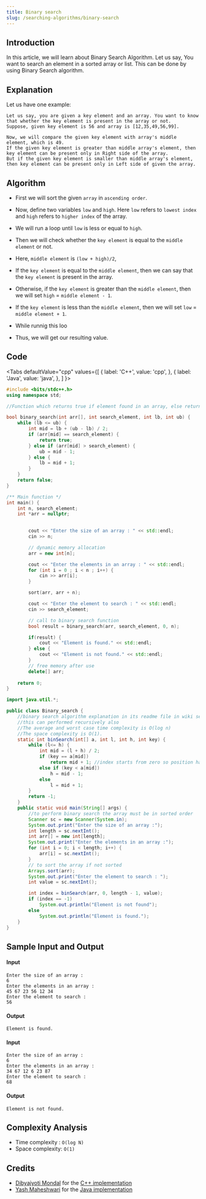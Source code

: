 ```yaml
---
title: Binary search
slug: /searching-algorithms/binary-search
---
```


## Introduction

In this article, we will learn about Binary Search Algorithm.
Let us say, You want to search an element in a sorted array or list. This can be done by using Binary Search algorithm.


## Explanation

Let us have one example:

```
Let us say, you are given a key element and an array. You want to know that whether the key element is present in the array or not.
Suppose, given key element is 56 and array is [12,35,49,56,99].

Now, we will compare the given key element with array's middle element, which is 49.
If the given key element is greater than middle array's element, then key element can be present only in Right side of the array.
But if the given key element is smaller than middle array's element, then key element can be present only in Left side of given the array.

```

## Algorithm

 - First we will sort the given `array` in `ascending order`.
 - Now, define two variables `low` and `high`. Here `low` refers to `lowest index` and `high` refers to `higher index` of the array.
 - We will run a loop until `low` is less or equal to `high`.
 - Then we will check whether the `key element` is equal to the `middle element` or not.
 - Here, `middle element` is `(low + high)/2`, 
 - If the `key element` is equal to the `middle element`, then we can say that the `key element` is present in the array.
 - Otherwise, if the `key element` is greater than the `middle element`, then we will set `high` = `middle element - 1`.
 - If the `key element` is less than the `middle element`, then we will set `low` = `middle element + 1`.
 - While runnig this loo







 - Thus, we will get our resulting value.

## Code


<Tabs
  defaultValue="cpp"
  values={[
    { label: 'C++', value: 'cpp', },
    { label: 'Java', value: 'java', },
  ]
}>

<TabItem value="cpp">

```cpp
#include <bits/stdc++.h>
using namespace std;

//Function which returns true if element found in an array, else returns false.

bool binary_search(int arr[], int search_element, int lb, int ub) {
    while (lb <= ub) {
        int mid = lb + (ub - lb) / 2;
        if (arr[mid] == search_element) {
            return true;
        } else if (arr[mid] > search_element) {
            ub = mid - 1;
        } else {
            lb = mid + 1;
        }
    }
    return false;
}

/** Main function */
int main() {
    int n, search_element;
    int *arr = nullptr;
   

        cout << "Enter the size of an array : " << std::endl;
        cin >> n;

        // dynamic memory allocation
        arr = new int[n];

        cout << "Enter the elements in an array : " << std::endl;
        for (int i = 0 ; i < n ; i++) {
            cin >> arr[i];
        }

        sort(arr, arr + n);

        cout << "Enter the element to search : " << std::endl;
        cin >> search_element;

        // call to binary search function
        bool result = binary_search(arr, search_element, 0, n);

        if(result) {
            cout << "Element is found." << std::endl;
        } else {
            cout << "Element is not found." << std::endl;
        }
        // free memory after use
        delete[] arr;
    
    return 0;
}
```

</TabItem>
<TabItem value="java">

```java
import java.util.*;

public class Binary_search {
	//binary search algorithm explanation in its readme file in wiki section
	//this can performed recursively also
	//The average and worst case time complexity is O(log n)
	//The space complexity is O(1).
	static int binSearch(int[] a, int l, int h, int key) {
		while (l<= h) {
			int mid = (l + h) / 2;
			if (key == a[mid])
				return mid + 1; //index starts from zero so position has to be incremented by one.
			else if (key < a[mid])
				h = mid - 1;
			else
				l = mid + 1;
		}
		return -1;
	}
	public static void main(String[] args) {
		//to perform binary search the array must be in sorted order
		Scanner sc = new Scanner(System.in);
		System.out.print("Enter the size of an array :");
		int length = sc.nextInt();
		int arr[] = new int[length];
		System.out.print("Enter the elements in an array :");
		for (int i = 0; i < length; i++) {
			arr[i] = sc.nextInt();
		}
		// to sort the array if not sorted
		Arrays.sort(arr);
		System.out.print("Enter the element to search : ");
		int value = sc.nextInt();

		int index = binSearch(arr, 0, length - 1, value);
		if (index == -1)
			System.out.println("Element is not found");
		else
			System.out.println("Element is found.");
	}
}
```

</TabItem>
</Tabs>

## Sample Input and Output

#### Input

```
Enter the size of an array :
6
Enter the elements in an array :
45 67 23 56 12 34
Enter the element to search :
56
```

#### Output

```
Element is found.
```

#### Input

```
Enter the size of an array :
6
Enter the elements in an array :
34 67 12 6 23 87
Enter the element to search :
68
```

#### Output

```
Element is not found.
```

## Complexity Analysis

  - Time complexity : `O(log N)`
  - Space complexity: `O(1)`

## Credits

  - [Dibyajyoti Mondal](https://github.com/djm-1) for the [C++ implementation](https://github.com/TesseractCoding/NeoAlgo/blob/master/C-Plus-Plus/search/Binary_Search.cpp)
  - [Yash Maheshwari](https://github.com/ymaheshwari1) for the [Java implementation](https://github.com/TesseractCoding/NeoAlgo/blob/master/Java/search/Binary_search.java)